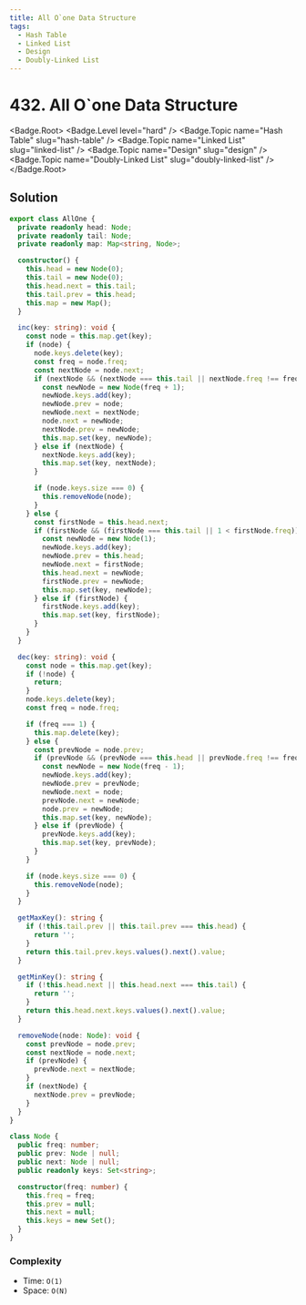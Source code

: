 ```yaml
---
title: All O`one Data Structure
tags:
  - Hash Table
  - Linked List
  - Design
  - Doubly-Linked List
---
```


# 432. All O`one Data Structure

<Badge.Root>
  <Badge.Level level="hard" />
  <Badge.Topic name="Hash Table" slug="hash-table" />
  <Badge.Topic name="Linked List" slug="linked-list" />
  <Badge.Topic name="Design" slug="design" />
  <Badge.Topic name="Doubly-Linked List" slug="doubly-linked-list" />
</Badge.Root>

## Solution

```typescript filename="solution.ts" copy
export class AllOne {
  private readonly head: Node;
  private readonly tail: Node;
  private readonly map: Map<string, Node>;

  constructor() {
    this.head = new Node(0);
    this.tail = new Node(0);
    this.head.next = this.tail;
    this.tail.prev = this.head;
    this.map = new Map();
  }

  inc(key: string): void {
    const node = this.map.get(key);
    if (node) {
      node.keys.delete(key);
      const freq = node.freq;
      const nextNode = node.next;
      if (nextNode && (nextNode === this.tail || nextNode.freq !== freq + 1)) {
        const newNode = new Node(freq + 1);
        newNode.keys.add(key);
        newNode.prev = node;
        newNode.next = nextNode;
        node.next = newNode;
        nextNode.prev = newNode;
        this.map.set(key, newNode);
      } else if (nextNode) {
        nextNode.keys.add(key);
        this.map.set(key, nextNode);
      }

      if (node.keys.size === 0) {
        this.removeNode(node);
      }
    } else {
      const firstNode = this.head.next;
      if (firstNode && (firstNode === this.tail || 1 < firstNode.freq)) {
        const newNode = new Node(1);
        newNode.keys.add(key);
        newNode.prev = this.head;
        newNode.next = firstNode;
        this.head.next = newNode;
        firstNode.prev = newNode;
        this.map.set(key, newNode);
      } else if (firstNode) {
        firstNode.keys.add(key);
        this.map.set(key, firstNode);
      }
    }
  }

  dec(key: string): void {
    const node = this.map.get(key);
    if (!node) {
      return;
    }
    node.keys.delete(key);
    const freq = node.freq;

    if (freq === 1) {
      this.map.delete(key);
    } else {
      const prevNode = node.prev;
      if (prevNode && (prevNode === this.head || prevNode.freq !== freq - 1)) {
        const newNode = new Node(freq - 1);
        newNode.keys.add(key);
        newNode.prev = prevNode;
        newNode.next = node;
        prevNode.next = newNode;
        node.prev = newNode;
        this.map.set(key, newNode);
      } else if (prevNode) {
        prevNode.keys.add(key);
        this.map.set(key, prevNode);
      }
    }

    if (node.keys.size === 0) {
      this.removeNode(node);
    }
  }

  getMaxKey(): string {
    if (!this.tail.prev || this.tail.prev === this.head) {
      return '';
    }
    return this.tail.prev.keys.values().next().value;
  }

  getMinKey(): string {
    if (!this.head.next || this.head.next === this.tail) {
      return '';
    }
    return this.head.next.keys.values().next().value;
  }

  removeNode(node: Node): void {
    const prevNode = node.prev;
    const nextNode = node.next;
    if (prevNode) {
      prevNode.next = nextNode;
    }
    if (nextNode) {
      nextNode.prev = prevNode;
    }
  }
}

class Node {
  public freq: number;
  public prev: Node | null;
  public next: Node | null;
  public readonly keys: Set<string>;

  constructor(freq: number) {
    this.freq = freq;
    this.prev = null;
    this.next = null;
    this.keys = new Set();
  }
}
```

### Complexity

- Time: `O(1)`
- Space: `O(N)`

<ProblemLink
  codingSite="leetcode"
  href="https://leetcode.com/problems/all-oone-data-structure"
  title="All O`one Data Structure"
/>
